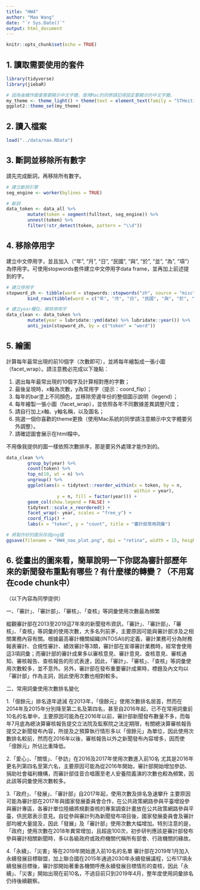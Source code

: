 ```yaml
---
title: "HW4"
author: "Mao Wang"
date: "`r Sys.Date()`"
output: html_document
---
```


```r
knitr::opts_chunk$set(echo = TRUE)
```

## 1. 讀取需要使用的套件

```r
library(tidyverse)
library(jiebaR)

# 因為後續作圖會需要顯示中文字體，使用Mac的同學請記得設定要顯示的中文字體。
my_theme <- theme_light() + theme(text = element_text(family = "STHeitiTC-Light"))
ggplot2::theme_set(my_theme)
```

## 2. 讀入檔案

```r
load("../data/nao.RData")
```

## 3. 斷詞並移除所有數字

請先完成斷詞，再移除所有數字。

```r
# 建立斷詞引擎
seg_engine <- worker(bylines = TRUE)

# 斷詞
data_token <- data_all %>% 
        mutate(token = segment(fulltext, seg_engine)) %>% 
        unnest(token) %>% 
        filter(!str_detect(token, pattern = "\\d"))
```

## 4. 移除停用字

建立中文停用字，並且加入（"年", "月", "日", "民國", "與", "於", "並", "為", "項"）為停用字。可使用stopwords套件建立中文停用字data frame，並再加上前述提到的字。

```r
# 建立停用字
stopword_zh <- tibble(word = stopwords::stopwords("zh", source = "misc")) %>% 
        bind_rows(tibble(word = c("年", "月", "日", "民國", "與", "於", "並", "為", "項")))

# 建立year欄位，移除停用字
data_clean <- data_token %>% 
        mutate(year = lubridate::ymd(date) %>% lubridate::year()) %>%
        anti_join(stopword_zh, by = c("token" = "word"))

```

## 5. 繪圖

計算每年最常出現的前10個字（次數即可），並將每年繪製成一張小圖（facet_wrap）。請注意務必完成以下幾點：

1. 選出每年最常出現的10個字及計算相對應的字數；
2. 最後呈現時，x軸為次數，y為常用字（提示：coord_flip）；
3. 每年的bar塗上不同顏色，並移除旁邊年份的整個圖示說明（legend）；
4. 每年繪製一張小圖（facet_wrap），並依照各年不同數據差異調整尺度；
5. 請自行加上x軸、y軸名稱，以及圖名；
6. 挑選一個你喜歡的theme更換（使用Mac系統的同學請注意顯示中文字體要另外調整）。
7. 請確認圖會展示在html檔中。

不用像我提供的圖一樣依照次數排序，那是要另外處理才能作到的。

```r
data_clean %>% 
        group_by(year) %>% 
        count(token) %>% 
        top_n(10, wt = n) %>% 
        ungroup() %>% 
        ggplot(aes(x = tidytext::reorder_within(x = token, by = n, 
                                                within = year), 
                   y = n, fill = factor(year))) +
        geom_col(show.legend = FALSE) + 
        tidytext::scale_x_reordered() + 
        facet_wrap(~ year, scales = "free_y") + 
        coord_flip() +
        labs(x = "token", y = "count", title = "審計部常用詞彙")

# 將製作好的圖另存成png檔
ggsave(filename = "HW4_nao_plot.png", dpi = "retina", width = 15, height = 10)
```

## 6. 從畫出的圖來看，簡單說明一下你認為審計部歷年來的新聞發布重點有哪些？有什麼樣的轉變？（不用寫在code chunk中）

（以下內容為同學提供）

一、「審計」、「審計部」、「審核」、「查核」等詞彙使用次數最為頻繁

縱觀審計部在2013至2019這7年來的新聞發布資訊，「審計」、「審計部」、「審核」、「查核」等詞彙的使用次數，大多名列前茅，主要原因可能與審計部涉及之相關業務內容有關。根據最高審計機關組織(INTOSAI)的定義，審計業務可分為財務報表審計、合規性審計、績效審計等3類，審計部在宣導審計業務時，經常會使用這3項詞彙；而審計部的審計成果多以審核意見、審計意見、查核意見、審核通知、審核報告、查核報告的形式表達，因此，「審計」、「審核」、「查核」等詞彙使用次數較多，並不意外。另外，審計部在發布重要審計成果時，標題及內文均以「審計部」作為主詞，因此使用次數也相對較多。

二、常用詞彙使用次數排名變化

1.「億餘元」排名逐年遞減
在2013年，「億餘元」使用次數排名居首，然而在2014年及2015年分別降至第二名及第四名，甚至自2016年起，已不在常用詞彙前10名的名單中，主要原因可能為在2016年以前，審計部新聞發布數量不多，而每年7月底為總決算審核報告提交立法院及監察院之法定期限，有關總決算審核報告提交之新聞發布內容，所提及之預算執行情形多以「億餘元」為單位，因此使用次數排名較前，然而在2016年以後，審核報告以外之新聞發布內容增多，因而使「億餘元」所佔比重降低。

2.「愛心」、「關懷」、「參訪」在2016及2017年使用次數進入前10名
尤其是2016年更名列第四名至第六名，主要原因可能為從2016年開始，審計部開始增加參訪、捐助社會福利機構，而審計部佳音合唱團至老人安養院義演的次數也較為頻繁，因此該等詞彙使用次數較多。

3.「政府」、「發展」、「審計部」自2017年起，使用次數及排名急速攀升
主要原因可能為審計部在2017年與國家發展委員會合作，在公共政策網路參與平臺增設參與審計專區，各審計單位陸續將規劃查核的專案調查計畫放在公共政策網路參與平臺，供民眾表示意見。自從參與審計列為新聞發布項目後，國家發展委員會及審計部均被大量提及，因此「發展」及「審計部」使用次數大幅增加。特別注意的是，「政府」使用次數在2018年異常增加，且超逾100次，初步研判應該是審計部發布參與審計相關新聞時，多以各級政府或政府機關代稱所有部會、行政機關的緣故。

4.「永續」、「災害」等在2019年開始進入前10名的名單
審計部在2019年1月加入永續發展目標聯盟，加上聯合國在2015年通過2030年永續發展議程，公布17項永續發展目標後，審計部開始著重各機關呼應永續發展目標情形的查核，因此「永續」、「災害」開始出現在前10名，不過目前只到2019年4月，整年度使用詞彙排名仍待後續觀察。


